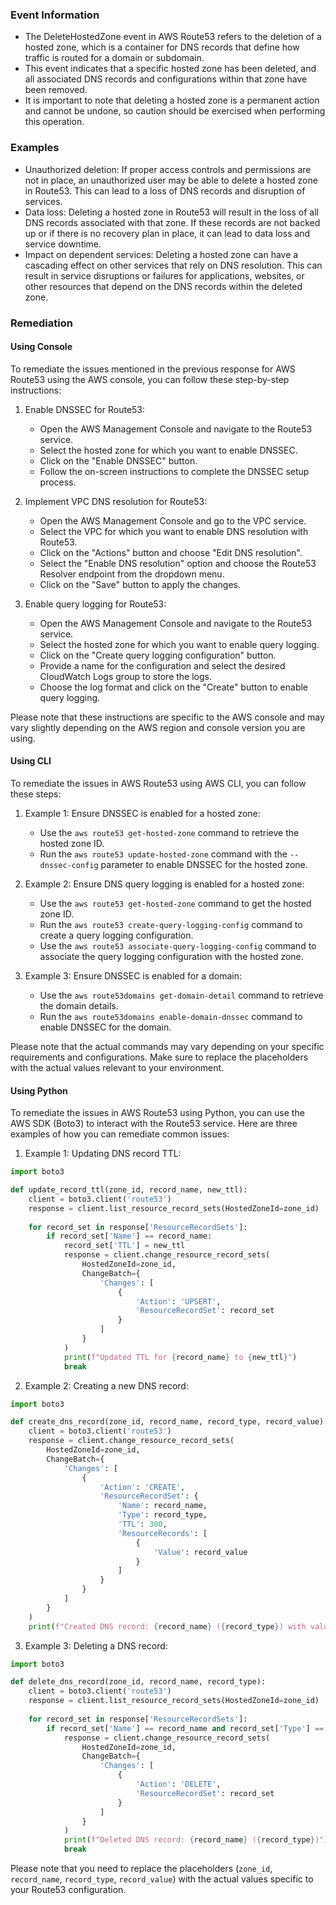 
### Event Information

- The DeleteHostedZone event in AWS Route53 refers to the deletion of a hosted zone, which is a container for DNS records that define how traffic is routed for a domain or subdomain.
- This event indicates that a specific hosted zone has been deleted, and all associated DNS records and configurations within that zone have been removed.
- It is important to note that deleting a hosted zone is a permanent action and cannot be undone, so caution should be exercised when performing this operation.


### Examples

- Unauthorized deletion: If proper access controls and permissions are not in place, an unauthorized user may be able to delete a hosted zone in Route53. This can lead to a loss of DNS records and disruption of services.
- Data loss: Deleting a hosted zone in Route53 will result in the loss of all DNS records associated with that zone. If these records are not backed up or if there is no recovery plan in place, it can lead to data loss and service downtime.
- Impact on dependent services: Deleting a hosted zone can have a cascading effect on other services that rely on DNS resolution. This can result in service disruptions or failures for applications, websites, or other resources that depend on the DNS records within the deleted zone.

### Remediation

#### Using Console

To remediate the issues mentioned in the previous response for AWS Route53 using the AWS console, you can follow these step-by-step instructions:

1. Enable DNSSEC for Route53:
   - Open the AWS Management Console and navigate to the Route53 service.
   - Select the hosted zone for which you want to enable DNSSEC.
   - Click on the "Enable DNSSEC" button.
   - Follow the on-screen instructions to complete the DNSSEC setup process.

2. Implement VPC DNS resolution for Route53:
   - Open the AWS Management Console and go to the VPC service.
   - Select the VPC for which you want to enable DNS resolution with Route53.
   - Click on the "Actions" button and choose "Edit DNS resolution".
   - Select the "Enable DNS resolution" option and choose the Route53 Resolver endpoint from the dropdown menu.
   - Click on the "Save" button to apply the changes.

3. Enable query logging for Route53:
   - Open the AWS Management Console and navigate to the Route53 service.
   - Select the hosted zone for which you want to enable query logging.
   - Click on the "Create query logging configuration" button.
   - Provide a name for the configuration and select the desired CloudWatch Logs group to store the logs.
   - Choose the log format and click on the "Create" button to enable query logging.

Please note that these instructions are specific to the AWS console and may vary slightly depending on the AWS region and console version you are using.

#### Using CLI

To remediate the issues in AWS Route53 using AWS CLI, you can follow these steps:

1. Example 1: Ensure DNSSEC is enabled for a hosted zone:
   - Use the `aws route53 get-hosted-zone` command to retrieve the hosted zone ID.
   - Run the `aws route53 update-hosted-zone` command with the `--dnssec-config` parameter to enable DNSSEC for the hosted zone.

2. Example 2: Ensure DNS query logging is enabled for a hosted zone:
   - Use the `aws route53 get-hosted-zone` command to get the hosted zone ID.
   - Run the `aws route53 create-query-logging-config` command to create a query logging configuration.
   - Use the `aws route53 associate-query-logging-config` command to associate the query logging configuration with the hosted zone.

3. Example 3: Ensure DNSSEC is enabled for a domain:
   - Use the `aws route53domains get-domain-detail` command to retrieve the domain details.
   - Run the `aws route53domains enable-domain-dnssec` command to enable DNSSEC for the domain.

Please note that the actual commands may vary depending on your specific requirements and configurations. Make sure to replace the placeholders with the actual values relevant to your environment.

#### Using Python

To remediate the issues in AWS Route53 using Python, you can use the AWS SDK (Boto3) to interact with the Route53 service. Here are three examples of how you can remediate common issues:

1. Example 1: Updating DNS record TTL:
```python
import boto3

def update_record_ttl(zone_id, record_name, new_ttl):
    client = boto3.client('route53')
    response = client.list_resource_record_sets(HostedZoneId=zone_id)
    
    for record_set in response['ResourceRecordSets']:
        if record_set['Name'] == record_name:
            record_set['TTL'] = new_ttl
            response = client.change_resource_record_sets(
                HostedZoneId=zone_id,
                ChangeBatch={
                    'Changes': [
                        {
                            'Action': 'UPSERT',
                            'ResourceRecordSet': record_set
                        }
                    ]
                }
            )
            print(f"Updated TTL for {record_name} to {new_ttl}")
            break
```

2. Example 2: Creating a new DNS record:
```python
import boto3

def create_dns_record(zone_id, record_name, record_type, record_value):
    client = boto3.client('route53')
    response = client.change_resource_record_sets(
        HostedZoneId=zone_id,
        ChangeBatch={
            'Changes': [
                {
                    'Action': 'CREATE',
                    'ResourceRecordSet': {
                        'Name': record_name,
                        'Type': record_type,
                        'TTL': 300,
                        'ResourceRecords': [
                            {
                                'Value': record_value
                            }
                        ]
                    }
                }
            ]
        }
    )
    print(f"Created DNS record: {record_name} ({record_type}) with value {record_value}")
```

3. Example 3: Deleting a DNS record:
```python
import boto3

def delete_dns_record(zone_id, record_name, record_type):
    client = boto3.client('route53')
    response = client.list_resource_record_sets(HostedZoneId=zone_id)
    
    for record_set in response['ResourceRecordSets']:
        if record_set['Name'] == record_name and record_set['Type'] == record_type:
            response = client.change_resource_record_sets(
                HostedZoneId=zone_id,
                ChangeBatch={
                    'Changes': [
                        {
                            'Action': 'DELETE',
                            'ResourceRecordSet': record_set
                        }
                    ]
                }
            )
            print(f"Deleted DNS record: {record_name} ({record_type})")
            break
```

Please note that you need to replace the placeholders (`zone_id`, `record_name`, `record_type`, `record_value`) with the actual values specific to your Route53 configuration.

